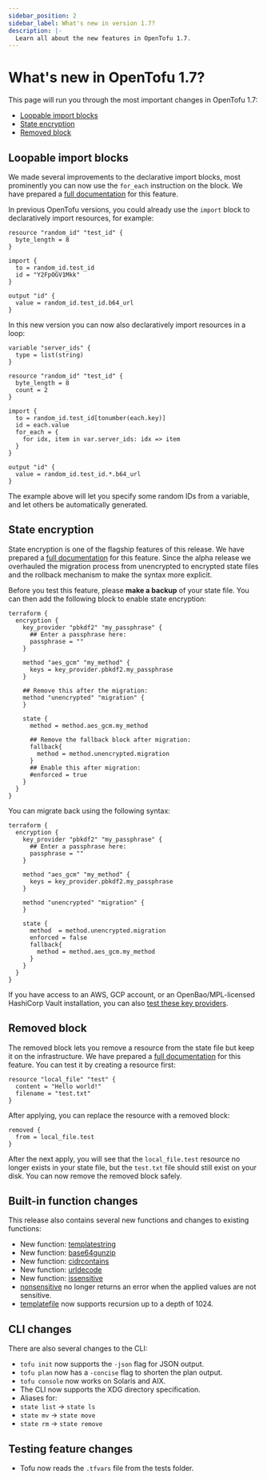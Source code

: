 ```yaml
---
sidebar_position: 2
sidebar_label: What's new in version 1.7?
description: |-
  Learn all about the new features in OpenTofu 1.7.
---
```


# What's new in OpenTofu 1.7?

This page will run you through the most important changes in OpenTofu 1.7:

- [Loopable import blocks](#loopable-import-blocks)
- [State encryption](#state-encryption)
- [Removed block](#removed-block)

## Loopable import blocks

We made several improvements to the declarative import blocks, most prominently you can now use the `for_each` instruction on the block. We have prepared a [full documentation](../language/import/index.mdx#importing-multiple-resources) for this feature.

In previous OpenTofu versions, you could already use the `import` block to declaratively import resources, for example:

```hcl
resource "random_id" "test_id" {
  byte_length = 8
}

import {
  to = random_id.test_id
  id = "Y2FpOGV1Mkk"
}

output "id" {
  value = random_id.test_id.b64_url
}
```

In this new version you can now also declaratively import resources in a loop:

```hcl
variable "server_ids" {
  type = list(string)
}

resource "random_id" "test_id" {
  byte_length = 8
  count = 2
}

import {
  to = random_id.test_id[tonumber(each.key)]
  id = each.value
  for_each = {
    for idx, item in var.server_ids: idx => item
  }
}

output "id" {
  value = random_id.test_id.*.b64_url
}
```

The example above will let you specify some random IDs from a variable, and let others be automatically generated.

## State encryption

State encryption is one of the flagship features of this release. We have prepared a [full documentation](../language/state/encryption.mdx) for this feature. Since the alpha release we overhauled the migration process from unencrypted to encrypted state files and the rollback mechanism to make the syntax more explicit.

Before you test this feature, please **make a backup** of your state file. You can then add the following block to enable state encryption:

```hcl
terraform {
  encryption {
    key_provider "pbkdf2" "my_passphrase" {
      ## Enter a passphrase here:
      passphrase = ""
    }

    method "aes_gcm" "my_method" {
      keys = key_provider.pbkdf2.my_passphrase
    }

    ## Remove this after the migration:
    method "unencrypted" "migration" {
    }

    state {
      method = method.aes_gcm.my_method

      ## Remove the fallback block after migration:
      fallback{
        method = method.unencrypted.migration
      }
      ## Enable this after migration:
      #enforced = true
    }
  }
}
```

You can migrate back using the following syntax:

```hcl
terraform {
  encryption {
    key_provider "pbkdf2" "my_passphrase" {
      ## Enter a passphrase here:
      passphrase = ""
    }

    method "aes_gcm" "my_method" {
      keys = key_provider.pbkdf2.my_passphrase
    }

    method "unencrypted" "migration" {
    }

    state {
      method  = method.unencrypted.migration
      enforced = false
      fallback{
        method = method.aes_gcm.my_method
      }
    }
  }
}
```

If you have access to an AWS, GCP account, or an OpenBao/MPL-licensed HashiCorp Vault installation, you can also [test these key providers](../language/state/encryption.mdx#key-providers).

## Removed block

The removed block lets you remove a resource from the state file but keep it on the infrastructure. We have prepared a [full documentation](../language/resources/syntax.mdx#removing-resources) for this feature. You can test it by creating a resource first:

```hcl
resource "local_file" "test" {
  content = "Hello world!"
  filename = "test.txt"
}
```

After applying, you can replace the resource with a removed block:

```hcl
removed {
  from = local_file.test
}
```

After the next apply, you will see that the `local_file.test` resource no longer exists in your state file, but the `test.txt` file should still exist on your disk. You can now remove the removed block safely.

## Built-in function changes

This release also contains several new functions and changes to existing functions:

- New function: [templatestring](../language/functions/templatestring.mdx)
- New function: [base64gunzip](../language/functions/base64gunzip.mdx)
- New function: [cidrcontains](../language/functions/cidrcontains.mdx)
- New function: [urldecode](../language/functions/urldecode.mdx)
- New function: [issensitive](../language/functions/issensitive.mdx)
- [nonsensitive](../language/functions/nonsensitive.mdx) no longer returns an error when the applied values are not sensitive.
- [templatefile](../language/functions/templatefile.mdx) now supports recursion up to a depth of 1024.

## CLI changes

There are also several changes to the CLI:

- `tofu init` now supports the `-json` flag for JSON output.
- `tofu plan` now has a `-concise` flag to shorten the plan output.
- `tofu console` now works on Solaris and AIX.
- The CLI now supports the XDG directory specification.
- Aliases for:
- `state list` &rarr; `state ls`
- `state mv` &rarr; `state move`
- `state rm` &rarr; `state remove`

## Testing feature changes

- Tofu now reads the `.tfvars` file from the tests folder.
